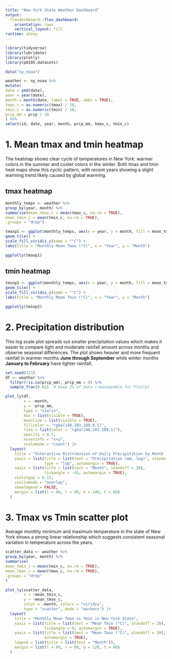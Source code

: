 ```yaml
---
title: "New York State Weather Dashboard"
output: 
  flexdashboard::flex_dashboard:
    orientation: rows
    vertical_layout: fill
runtime: shiny
---
```



```r
library(tidyverse)
library(lubridate)
library(plotly)
library(p8105.datasets)

data("ny_noaa")

weather <- ny_noaa %>%
mutate(
date = ymd(date),
year = year(date),
month = month(date, label = TRUE, abbr = TRUE),
tmax_c = as.numeric(tmax) / 10,
tmin_c = as.numeric(tmin) / 10,
prcp_mm = prcp / 10
) %>%
select(id, date, year, month, prcp_mm, tmax_c, tmin_c)
```

# 1. Mean tmax and tmin heatmap

The heatmap shows clear cycle of temperatures in New York: warmer colors in the summer and cooler colors in the winter. Both tmax and tmin heat maps show this cyclic pattern, with recent years showing a slight warming trend likely caused by global warming.

## tmax heatmap
```r
monthly_temps <- weather %>%
group_by(year, month) %>%
summarise(mean_tmax_c = mean(tmax_c, na.rm = TRUE),
mean_tmin_c = mean(tmin_c, na.rm = TRUE),
.groups = "drop")

tmaxp1 <- ggplot(monthly_temps, aes(x = year, y = month, fill = mean_tmax_c)) +
geom_tile() +
scale_fill_viridis_c(name = "°C") +
labs(title = "Monthly Mean Tmax (°C)", x = "Year", y = "Month")

ggplotly(tmaxp1)
```

## tmin heatmap
```r
tminp2 <- ggplot(monthly_temps, aes(x = year, y = month, fill = mean_tmin_c)) +
geom_tile() +
scale_fill_viridis_c(name = "°C") +
labs(title = "Monthly Mean Tmin (°C)", x = "Year", y = "Month")

ggplotly(tminp2)

```

# 2. Precipitation distribution

This log scale plot spreads out smaller precipitation values which makes it easier to compare light and moderate rainfall amount across months and observe seasonal differences. The plot shows heavier and more frequent rainfall in warmer months **June through September** while winter months **January to February** have lighter rainfall.

```r
set.seed(123)
df <- weather %>%
  filter(!is.na(prcp_mm), prcp_mm > 0) %>%
  sample_frac(0.02)  # keep 2% of data (~manageable for Plotly)

plot_ly(df,
        x = ~month,
        y = ~prcp_mm,
        type = "violin",
        box = list(visible = TRUE),
        meanline = list(visible = TRUE),
        fillcolor = "rgba(148,103,189,0.5)",
        line = list(color = "rgba(148,103,189,1)"),
        opacity = 0.7,
        hoverinfo = "x+y",
        scalemode = "count") |>
  layout(
    title = "Interactive Distribution of Daily Precipitation by Month (sampled data, log scale)",
    yaxis = list(title = list(text = "Precipitation (mm, log)", standoff = 10),
                 type = "log", automargin = TRUE),
    xaxis = list(title = list(text = "Month", standoff = 20),
                 tickangle = -45, automargin = TRUE),
    violingap = 0.15,
    violinmode = "overlay",
    showlegend = FALSE,
    margin = list(l = 80, r = 40, b = 140, t = 60)  
  )
```

# 3. Tmax vs Tmin scatter plot

Average monthly minimum and maximum temperature in the state of New York shows a strong linear relationship which suggests consistent seasonal variation in temperature across the years.

```r
scatter_data <- weather %>%
group_by(year, month) %>%
summarise(
mean_tmin_c = mean(tmin_c, na.rm = TRUE),
mean_tmax_c = mean(tmax_c, na.rm = TRUE),
.groups = "drop"
)

plot_ly(scatter_data,
        x = ~mean_tmin_c, 
        y = ~mean_tmax_c,
        color = ~month, colors = "viridis",
        type = "scatter", mode = "markers") |>
  layout(
    title = "Monthly Mean Tmax vs Tmin in New York State",
    xaxis = list(title = list(text = "Mean Tmin (°C)", standoff = 20),
                 tickangle = 0, automargin = TRUE),
    yaxis = list(title = list(text = "Mean Tmax (°C)", standoff = 10),
                 automargin = TRUE),
    legend = list(title = list(text = "Month")),
    margin = list(l = 80, r = 60, b = 120, t = 60)
  )
```

